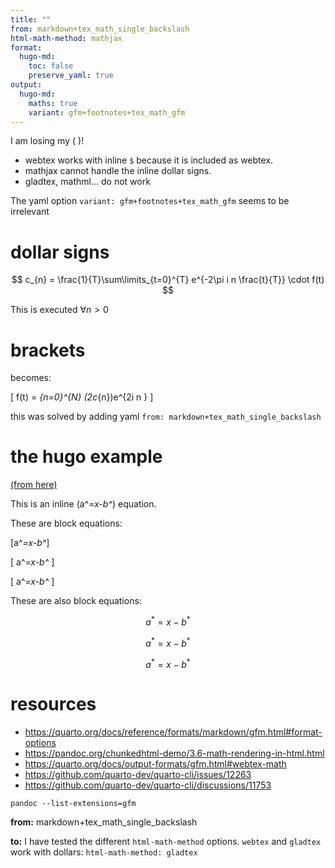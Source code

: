 ```yaml
---
title: ""
from: markdown+tex_math_single_backslash
html-math-method: mathjax
format:
  hugo-md:
    toc: false
    preserve_yaml: true
output:
  hugo-md:
    maths: true
    variant: gfm+footnotes+tex_math_gfm
---
```


I am losing my \( \sigma \)!

- webtex works with inline `$` because it is included as webtex.
- mathjax cannot handle the inline dollar signs.
- gladtex, mathml... do not work


The yaml option `variant: gfm+footnotes+tex_math_gfm` seems to be irrelevant


# dollar signs

$$ c_{n} = \frac{1}{T}\sum\limits_{t=0}^{T} e^{-2\pi i n \frac{t}{T}} \cdot f(t) $$

This is executed $\forall n>0$


# brackets

```{=markdown}
\[ f(t) = \sum\limits_{n=0}^{N} (2\cdot c_{n})\cdot e^{2\pi i n \frac{t}{T}} \]
```

becomes:

\[ f(t) = \sum\limits_{n=0}^{N} (2\cdot c_{n})\cdot e^{2\pi i n \frac{t}{T}} \]


:::{.callout-tip}
this was solved by adding yaml 
`from: markdown+tex_math_single_backslash`
:::


# the hugo example

[(from here)](https://gohugo.io/content-management/mathematics)

This is an inline \(a^*=x-b^*\) equation.

These are block equations:

\[a^*=x-b^*\]

\[ a^*=x-b^* \]

\[
a^*=x-b^*
\]

These are also block equations:

$$a^*=x-b^*$$

$$ a^*=x-b^* $$

$$
a^*=x-b^*
$$


# resources

- <https://quarto.org/docs/reference/formats/markdown/gfm.html#format-options>
- <https://pandoc.org/chunkedhtml-demo/3.6-math-rendering-in-html.html>
- <https://quarto.org/docs/output-formats/gfm.html#webtex-math>
- <https://github.com/quarto-dev/quarto-cli/issues/12263>
- <https://github.com/quarto-dev/quarto-cli/discussions/11753>

```
pandoc --list-extensions=gfm
```


**from:** markdown+tex_math_single_backslash

**to:**
I have tested the different `html-math-method` options.
`webtex` and `gladtex` work with dollars:
`html-math-method: gladtex`
